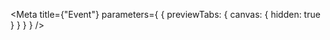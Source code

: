 
<Meta
  title={"Event"}
  parameters={
    {
      previewTabs: {
        canvas: {
          hidden: true
        }
      }
    }
  }
/>

<ProjectUpdatedEventDTORootIndex />
